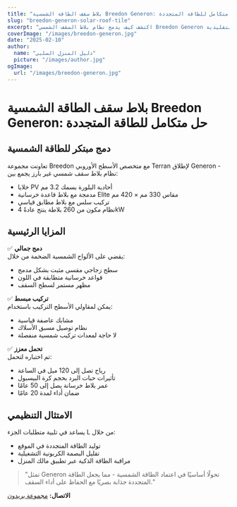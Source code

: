 ```yaml
---
title: "بلاط سقف الطاقة الشمسية Breedon Generon: حل متكامل للطاقة المتجددة"
slug: "breedon-generon-solar-roof-tile"
excerpt: "اكتشف كيف يدمج نظام بلاط السقف الشمسي Breedon Generon توليد الطاقة المتجددة مع جمالية الأسطح التقليدية."
coverImage: "/images/breedon-generon.jpg"
date: "2025-02-10"
author:
  name: "دليل المنزل السلبي"
  picture: "/images/author.jpg"
ogImage:
  url: "/images/breedon-generon.jpg"
---
```


# بلاط سقف الطاقة الشمسية Breedon Generon: حل متكامل للطاقة المتجددة

## دمج مبتكر للطاقة الشمسية

تعاونت مجموعة Breedon مع متخصص الأسطح الأوروبي Terran لإطلاق Generon - نظام بلاط سقف شمسي غير بارز يجمع بين:

- خلايا PV أحادية البلورة بسمك 3.2 مم
- مدمجة مع بلاط قاعدة خرسانية Elite مقاس 330 مم × 420 مم
- تركيب سلس مع بلاط مطابق قياسي
- نظام مكون من 260 بلاطة ينتج عادةً 4kW

## المزايا الرئيسية

✅ **دمج جمالي**  
يقضي على الألواح الشمسية الضخمة من خلال:
- سطح زجاجي مقسى مثبت بشكل مدمج
- قواعد خرسانية متطابقة في اللون
- مظهر مستمر لسطح السقف

✅ **تركيب مبسط**  
يمكن لمقاولي الأسطح التركيب باستخدام:
- مشابك عاصفة قياسية
- نظام توصيل مسبق الأسلاك
- لا حاجة لمعدات تركيب شمسية منفصلة

✅ **تحمل معزز**  
تم اختباره لتحمل:
- رياح تصل إلى 120 ميل في الساعة
- تأثيرات حبات البرد بحجم كرة البيسبول
- عمر بلاط خرسانة يصل إلى 50 عامًا
- ضمان أداء لمدة 20 عامًا

## الامتثال التنظيمي

يساعد في تلبية متطلبات الجزء L من خلال:
- توليد الطاقة المتجددة في الموقع
- تقليل البصمة الكربونية التشغيلية
- مراقبة الطاقة الذكية عبر تطبيق مالك المنزل

> "تمثل Generon تحولًا أساسيًا في اعتماد الطاقة الشمسية - مما يجعل الطاقة المتجددة جذابة بصريًا مع الحفاظ على أداء السقف."  

**الاتصال:** [مجموعة بريدون](https://www.breedongroup.com)